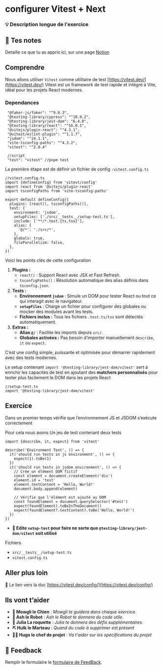# configurer Vitest + Next

### 💡 Description longue de l'exercice

## 📝 Tes notes

Detaille ce que tu as appris ici, sur une page [Notion](https://go.mikecodeur.com/course-notes-template)

## Comprendre

Nous allons utiliser `Vitest` comme utilitaire de test [https://vitest.dev/](https://vitest.dev/) Vitest est un framework de test rapide et intégré à Vite, idéal pour les projets React modernes.

### Dependances

```tsx
 "@faker-js/faker": "^9.0.3",
 "@testing-library/cypress": "^10.0.2",
 "@testing-library/jest-dom": "6.4.8",
 "@testing-library/react": "^16.0.1",
 "@vitejs/plugin-react": "^4.3.1",
 "@vitest/eslint-plugin": "^1.1.7",
 "jsdom": "^24.1.1",
 "vite-tsconfig-paths": "^4.3.2",
 "vitest": "^2.0.4"

 //script
 "test": "vitest" //pnpm test
```

La première étape est de définir un fichier de config `:vitest.config.ts`

```tsx
//vitest.config.ts
import {defineConfig} from 'vitest/config'
import react from '@vitejs/plugin-react'
import tsconfigPaths from 'vite-tsconfig-paths'

export default defineConfig({
  plugins: [react(), tsconfigPaths()],
  test: {
    environment: 'jsdom',
    setupFiles: ['./src/__tests__/setup-test.ts'],
    include: ['**/*.test.{ts,tsx}'],
    alias: {
      '@/*': './src/*',
    },
    globals: true,
    fileParallelism: false,
  },
})

```

Voici les points clés de cette configuration

1. **Plugins :**
   - `react()` : Support React avec JSX et Fast Refresh.
   - `tsconfigPaths()` : Résolution automatique des alias définis dans `tsconfig.json`.
2. **Tests :**
   - **Environnement `jsdom`** : Simule un DOM pour tester React ou tout ce qui interagit avec le navigateur.
   - **`setupFiles`** : Charge un fichier pour configurer des globales ou mocker des modules avant les tests.
   - **Fichiers inclus :** Tous les fichiers `.test.ts/tsx` sont détectés automatiquement.
3. **Extras :**
   - **Alias `@/`** : Facilite les imports depuis `src/`.
   - **Globales activées :** Pas besoin d’importer manuellement `describe`, `it` ou `expect`.

C’est une config simple, puissante et optimisée pour démarrer rapidement avec des tests modernes.

Le setup contenant `import '@testing-library/jest-dom/vitest'` sert à enrichir les capacités de test en ajoutant des **matchers personnalisés** pour tester plus facilement le DOM dans les projets React

```tsx
//setup-test.ts
import '@testing-library/jest-dom/vitest'

```

## Exercice

Dans un premier temps vérifie que l’environnement JS et JSDOM s’exécute correctement

Pour cela nous avons Un jeu de test contenant deux tests

```tsx
import {describe, it, expect} from 'vitest'

describe('Environment Test', () => {
  it('should run tests in js environment', () => {
    expect(1).toBe(1)
  })
  it('should run tests in jsdom environment', () => {
    // Crée un élément DOM fictif
    const element = document.createElement('div')
    element.id = 'test'
    element.textContent = 'Hello, World!'
    document.body.append(element)

    // Vérifie que l'élément est ajouté au DOM
    const foundElement = document.querySelector('#test')
    expect(foundElement).toBeInTheDocument()
    expect(foundElement?.textContent).toBe('Hello, World!')
  })
})

```

- **🐶 Edite `setup-test` pour faire ne sorte que `@testing-library/jest-dom/vitest` soit utilisé**

Fichiers

- `src/__tests__/setup-test.ts`
- `vitest.config.ts`

##

## Aller plus loin

📑 Le lien vers la doc [https://vitest.dev/config/](https://vitest.dev/config/)

## Ils vont t’aider

- **🐶 Mowgli le Chien** : _Mowgli te guidera dans chaque exercice._
- **🤖 Ash le Robot** : _Ash le Robot te donnera du code utile._
- **🚀 Julia La roquette** : _Julia te donnera des défis supplémentaires._
- **⛏️ Hulk le Marteau** : _Quand du code à supprimer est présent_
- **👨‍✈️ Hugo le chef de projet** : _Va t'aider sur les spécifications du projet_

## 🐜 Feedback

Remplir le formulaire le [formulaire de FeedBack](https://go.mikecodeur.com/cours-next-avis?entry.1912869708=Next%20Mastery&entry.1430994900=8.Next%20Testing&entry.533578441=01%20Config).
